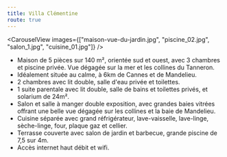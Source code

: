 ---
title: Villa Clémentine
route: true
---

<CarouselView images={["maison-vue-du-jardin.jpg", "piscine_02.jpg", "salon_1.jpg", "cuisine_01.jpg"]} />

- Maison de 5 pièces sur 140 m², orientée sud et ouest, avec 3 chambres et piscine privée. Vue dégagée sur la mer et les collines du Tanneron.
- Idéalement située au calme, à 6km de Cannes et de Mandelieu.
- 2 chambres avec lit double, salle d'eau privée et toilettes.
- 1 suite parentale avec lit double, salle de bains et toilettes privés, et solarium de 24m².
- Salon et salle à manger double exposition, avec grandes baies vitrées offrant une belle vue dégagée sur les collines et la baie de Mandelieu.
- Cuisine séparée avec grand réfrigérateur, lave-vaisselle, lave-linge, sèche-linge, four, plaque gaz et cellier.
- Terrasse couverte avec salon de jardin et barbecue, grande piscine de 7,5 sur 4m.
- Accès internet haut débit et wifi.

